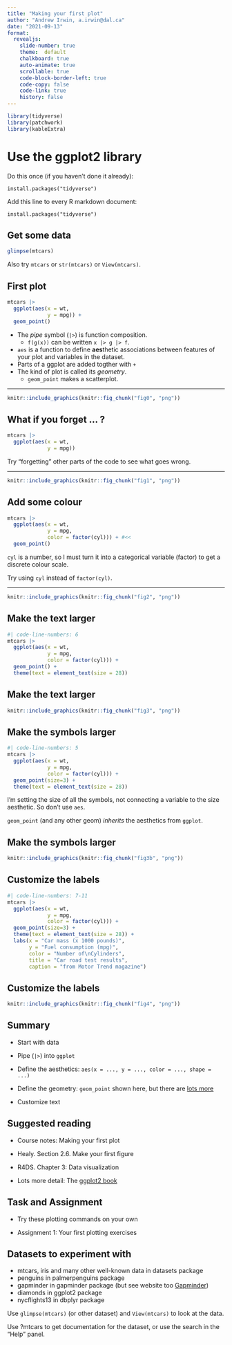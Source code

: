 ```yaml
---
title: "Making your first plot"
author: "Andrew Irwin, a.irwin@dal.ca"
date: "2021-09-13"
format:
  revealjs:
    slide-number: true
    theme:  default
    chalkboard: true
    auto-animate: true
    scrollable: true
    code-block-border-left: true
    code-copy: false
    code-link: true
    history: false
---
```



```r
library(tidyverse)
library(patchwork)
library(kableExtra)
```

# Use the ggplot2 library

Do this once (if you haven't done it already):

```
install.packages("tidyverse")
```

Add this line to every R markdown document:

```
install.packages("tidyverse")
```

## Get some data {.smaller}

```r
glimpse(mtcars)
```

Also try `mtcars` or `str(mtcars)` or `View(mtcars)`.

## First plot

```r
mtcars |>
  ggplot(aes(x = wt,
             y = mpg)) +
  geom_point()
```


- The _pipe_ symbol (`|>`) is function composition. 
    - `f(g(x))` can be written `x |> g |> f`.
- `aes` is a function to define **aes**thetic associations between features of your plot and variables in the dataset.
- Parts of a ggplot are added togther with `+`
- The kind of plot is called its _geometry_. 
    - `geom_point` makes a scatterplot.

---

```r
knitr::include_graphics(knitr::fig_chunk("fig0", "png"))
```


## What if you forget ... ?

```r
mtcars |>
  ggplot(aes(x = wt,
             y = mpg))
```

Try "forgetting" other parts of the code to see what goes wrong.

---

```r
knitr::include_graphics(knitr::fig_chunk("fig1", "png"))
```


## Add some colour

```r
mtcars |>
  ggplot(aes(x = wt,
             y = mpg,
             color = factor(cyl))) + #<<
  geom_point()
```


`cyl` is a number, so I must turn it into a categorical variable (factor) to get a discrete colour scale.

Try using `cyl` instead of `factor(cyl)`.

---

```r
knitr::include_graphics(knitr::fig_chunk("fig2", "png"))
```


## Make the text larger

```r
#| code-line-numbers: 6
mtcars |>
  ggplot(aes(x = wt,
             y = mpg,
             color = factor(cyl))) + 
  geom_point() +
  theme(text = element_text(size = 28))
```

## Make the text larger

```r
knitr::include_graphics(knitr::fig_chunk("fig3", "png"))
```


## Make the symbols larger

```r
#| code-line-numbers: 5
mtcars |>
  ggplot(aes(x = wt,
             y = mpg,
             color = factor(cyl))) + 
  geom_point(size=3) + 
  theme(text = element_text(size = 28)) 
```


I'm setting the size of all the symbols, not connecting a variable to the size aesthetic. So don't use `aes`.


`geom_point` (and any other geom) _inherits_ the aesthetics from `ggplot`.

## Make the symbols larger

```r
knitr::include_graphics(knitr::fig_chunk("fig3b", "png"))
```



## Customize the labels

```r
#| code-line-numbers: 7-11
mtcars |>
  ggplot(aes(x = wt,
             y = mpg,
             color = factor(cyl))) + 
  geom_point(size=3) +
  theme(text = element_text(size = 28)) +
  labs(x = "Car mass (x 1000 pounds)", 
       y = "Fuel consumption (mpg)", 
       color = "Number of\nCylinders", 
       title = "Car road test results", 
       caption = "from Motor Trend magazine") 
```


## Customize the labels

```r
knitr::include_graphics(knitr::fig_chunk("fig4", "png"))
```


## Summary

* Start with data

* Pipe (`|>`) into `ggplot`

* Define the aesthetics: `aes(x = ..., y = ..., color = ..., shape = ...)`

* Define the geometry: `geom_point` shown here, but there are [lots more](https://ggplot2.tidyverse.org/reference/index.html#geoms)

* Customize text


## Suggested reading

* Course notes: Making your first plot

* Healy. Section 2.6. Make your first figure

* R4DS. Chapter 3: Data visualization

* Lots more detail: The [ggplot2 book](https://ggplot2-book.org/index.html)

## Task and Assignment

* Try these plotting commands on your own 

* Assignment 1: Your first plotting exercises



## Datasets to experiment with

* mtcars, iris and many other well-known data in datasets package
* penguins in palmerpenguins package
* gapminder in gapminder package  (but see website too [Gapminder](https://gapminder.org))
* diamonds in ggplot2 package
* nycflights13 in dbplyr package

Use `glimpse(mtcars)` (or other dataset) and `View(mtcars)` to look at the data.

Use ?mtcars to get documentation for the dataset, or use the search in the "Help" panel.

